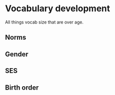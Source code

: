 # Vocabulary development {#vocab}

All things vocab size that are over age.

## Norms

## Gender

## SES

## Birth order
